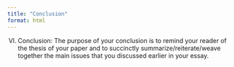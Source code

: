 ```yaml
---
title: "Conclusion"
format: html
---
```


VI. Conclusion: The purpose of your conclusion is to remind your reader of the thesis of your paper and to
succinctly summarize/reiterate/weave together the main issues that you discussed earlier in your essay.